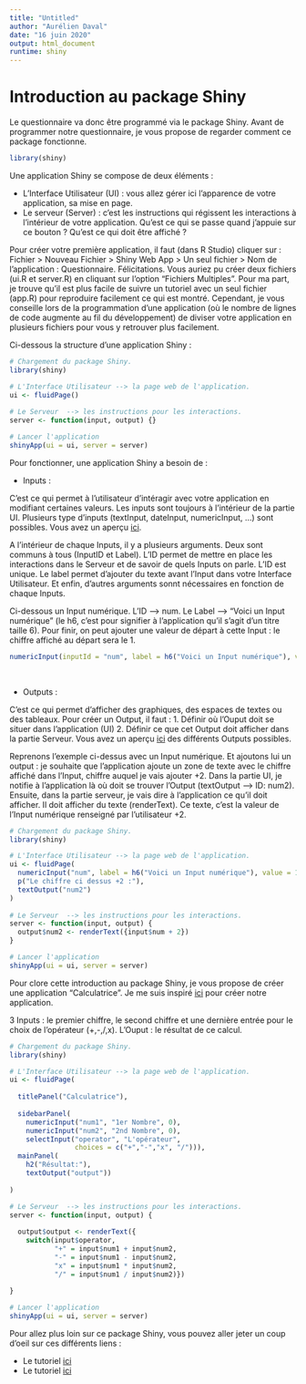 ---
title: "Untitled"
author: "Aurélien Daval"
date: "16 juin 2020"
output: html_document
runtime: shiny
---

# Introduction au package Shiny 

Le questionnaire va donc être programmé via le package Shiny. Avant de programmer notre questionnaire, je vous propose de regarder comment ce package fonctionne. 

```{r, message=FALSE, warning=FALSE}

library(shiny)

```

Une application Shiny se compose de deux éléments : 

* L'Interface Utilisateur (UI) : vous allez gérer ici l'apparence de votre application, sa mise en page. 
* Le serveur (Server) : c'est les instructions qui régissent les interactions à l'intérieur de votre application. Qu'est ce qui se passe quand j'appuie sur ce bouton ? Qu'est ce qui doit être affiché ? 

Pour créer votre première application, il faut (dans R Studio) cliquer sur : Fichier > Nouveau Fichier > Shiny Web App > Un seul fichier > Nom de l'application : Questionnaire. Félicitations. Vous auriez pu créer deux fichiers (ui.R et server.R) en cliquant sur l'option "Fichiers Multiples". Pour ma part, je trouve qu'il est plus facile de suivre un tutoriel avec un seul fichier (app.R) pour reproduire facilement ce qui est montré. Cependant, je vous conseille lors de la programmation d'une application (où le nombre de lignes de code augmente au fil du développement) de diviser votre application en plusieurs fichiers pour vous y retrouver plus facilement.

Ci-dessous la structure d'une application Shiny :

```{r, message=FALSE, warning=FALSE, eval=FALSE}

# Chargement du package Shiny. 
library(shiny)

# L'Interface Utilisateur --> la page web de l'application. 
ui <- fluidPage()
   
# Le Serveur  --> les instructions pour les interactions. 
server <- function(input, output) {}

# Lancer l'application 
shinyApp(ui = ui, server = server)

```

Pour fonctionner, une application Shiny a besoin de : 

* Inputs : 

C'est ce qui permet à l'utilisateur d'intéragir avec votre application en modifiant certaines valeurs. Les inputs sont toujours à l'intérieur de la partie UI. Plusieurs type d'inputs (textInput, dateInput, numericInput, ...) sont possibles. Vous avez un aperçu [ici](https://shiny.rstudio.com/gallery/widget-gallery.html).

A l'intérieur de chaque Inputs, il y a plusieurs arguments. Deux sont communs à tous (InputID et Label). L'ID permet de mettre en place les interactions dans le Serveur et de savoir de quels Inputs on parle. L'ID est unique. Le label permet d'ajouter du texte avant l'Input dans votre Interface Utilisateur. Et enfin, d'autres arguments sonnt nécessaires en fonction de chaque Inputs. 

Ci-dessous un Input numérique. L'ID --> num. Le Label --> "Voici un Input numérique" (le h6, c'est pour signifier à l'application qu'il s'agit d'un titre taille 6). Pour finir, on peut ajouter une valeur de départ à cette Input : le chiffre affiché au départ sera le 1. 

```{r, message=FALSE, warning=FALSE}

numericInput(inputId = "num", label = h6("Voici un Input numérique"), value = 1)

```

<br/>

* Outputs : 

C'est ce qui permet d'afficher des graphiques, des espaces de textes ou des tableaux. Pour créer un Output, il faut : 
1. Définir où l'Ouput doit se situer dans l'application (UI)
2. Définir ce que cet Output doit afficher dans la partie Serveur.
Vous avez un aperçu [ici](https://shiny.rstudio.com/tutorial/written-tutorial/lesson4/) des différents Outputs possibles. 

Reprenons l'exemple ci-dessus avec un Input numérique. Et ajoutons lui un output : je souhaite que l'application ajoute un zone de texte avec le chiffre affiché dans l'Input, chiffre auquel je vais ajouter +2. Dans la partie UI, je notifie à l'application là où doit se trouver l'Output (textOutput --> ID: num2). Ensuite, dans la partie serveur, je vais dire à l'application ce qu'il doit afficher. Il doit afficher du texte (renderText). Ce texte, c'est la valeur de l'Input numérique renseigné par l'utilisateur +2. 

```{r, message=FALSE, warning=FALSE, fig.height=1}

# Chargement du package Shiny. 
library(shiny)

# L'Interface Utilisateur --> la page web de l'application. 
ui <- fluidPage(
  numericInput("num", label = h6("Voici un Input numérique"), value = 1), 
  p("Le chiffre ci dessus +2 :"),
  textOutput("num2")
)
   
# Le Serveur  --> les instructions pour les interactions. 
server <- function(input, output) {
  output$num2 <- renderText({input$num + 2})
}

# Lancer l'application 
shinyApp(ui = ui, server = server)

```

Pour clore cette introduction au package Shiny, je vous propose de créer une application "Calculatrice". Je me suis inspiré [ici](https://rstudio-pubs-static.s3.amazonaws.com/317038_62ec6c4336ec4b359103825f3dbe9b00.html#1) pour créer notre application.

3 Inputs : le premier chiffre, le second chiffre et une dernière entrée pour le choix de l'opérateur (+,-,/,x). L'Ouput : le résultat de ce calcul. 

```{r, message=FALSE, warning=FALSE, fig.height=1}

# Chargement du package Shiny. 
library(shiny)

# L'Interface Utilisateur --> la page web de l'application. 
ui <- fluidPage(
  
  titlePanel("Calculatrice"),
  
  sidebarPanel(
    numericInput("num1", "1er Nombre", 0),
    numericInput("num2", "2nd Nombre", 0),
    selectInput("operator", "L'opérateur",
                choices = c("+","-","x", "/"))),
  mainPanel(
    h2("Résultat:"),
    textOutput("output"))
  
)

# Le Serveur  --> les instructions pour les interactions. 
server <- function(input, output) {
  
  output$output <- renderText({
    switch(input$operator,
           "+" = input$num1 + input$num2,
           "-" = input$num1 - input$num2,
           "x" = input$num1 * input$num2,
           "/" = input$num1 / input$num2)})
  
}

# Lancer l'application 
shinyApp(ui = ui, server = server)

```

Pour allez plus loin sur ce package Shiny, vous pouvez aller jeter un coup d'oeil sur ces différents liens :

* Le tutoriel [ici](https://shiny.rstudio.com/tutorial/written-tutorial/lesson1/)
* Le tutoriel [ici](https://deanattali.com/blog/building-shiny-apps-tutorial/)